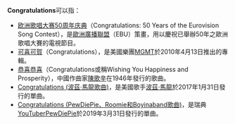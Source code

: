 '''Congratulations'''可以指：

* [[欧洲歌唱大赛50周年庆典|欧洲歌唱大赛50周年庆典]]（Congratulations: 50 Years of the Eurovision Song Contest），是[[歐洲廣播聯盟|歐洲廣播聯盟]]（EBU）策畫，用以慶祝已舉辦50年之歐洲歌唱大賽的電視節目。
* [[可喜可賀|可喜可賀]]（Congratulations），是美國樂團[[MGMT|MGMT]]於2010年4月13日推出的專輯。
* [[恭喜恭喜|恭喜恭喜]]（Congratulations或稱Wishing You Happiness and Prosperity），中國作曲家[[陳歌辛|陳歌辛]]在1946年發行的歌曲。
* [[Congratulations_(波茲·馬龍歌曲)|Congratulations (波茲·馬龍歌曲)]]，是美國歌手[[波茲·馬龍|波茲·馬龍]]於2017年1月31日發行的單曲。
* [[Congratulations_(PewDiePie、Roomie和Boyinaband歌曲)|Congratulations (PewDiePie、Roomie和Boyinaband歌曲)]]，是瑞典[[YouTuber|YouTuber]][[PewDiePie|PewDiePie]]於2019年3月31日發行的單曲。

{{disambig|Cat=非中文名稱消歧義}}